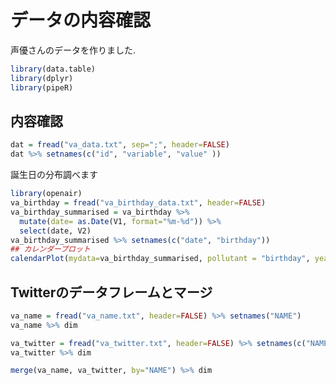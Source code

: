 データの内容確認
===

声優さんのデータを作りました. 
```r
library(data.table)
library(dplyr)
library(pipeR)
```

## 内容確認
```r
dat = fread("va_data.txt", sep=";", header=FALSE)
dat %>% setnames(c("id", "variable", "value" ))

```
誕生日の分布調べます

```r
library(openair)
va_birthday = fread("va_birthday_data.txt", header=FALSE)
va_birthday_summarised = va_birthday %>% 
  mutate(date= as.Date(V1, format="%m-%d")) %>% 
  select(date, V2)
va_birthday_summarised %>% setnames(c("date", "birthday"))
## カレンダープロット
calendarPlot(mydata=va_birthday_summarised, pollutant = "birthday", year = 2014)

```

## Twitterのデータフレームとマージ
```r
va_name = fread("va_name.txt", header=FALSE) %>% setnames("NAME")
va_name %>% dim

va_twitter = fread("va_twitter.txt", header=FALSE) %>% setnames(c("NAME", "TWITTER"))
va_twitter %>% dim

merge(va_name, va_twitter, by="NAME") %>% dim
```



